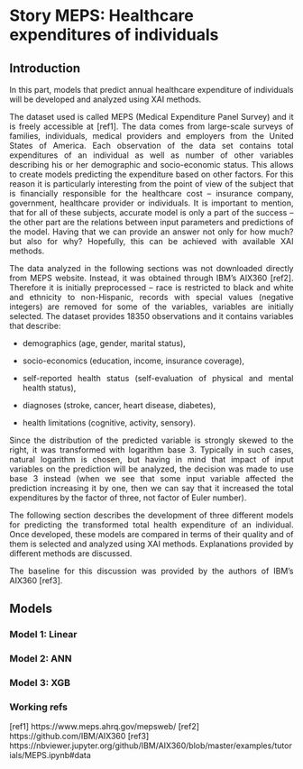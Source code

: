 # Story MEPS: Healthcare expenditures of individuals
## Introduction

<div style="text-align: justify"> 
In this part, models that predict annual healthcare expenditure of individuals will be developed and analyzed using XAI methods.

The dataset used is called MEPS (Medical Expenditure Panel Survey) and it is freely accessible at [ref1]. The data comes from large-scale surveys of families, individuals, medical providers and employers from the United States of America. Each observation of the data set contains total expenditures of an individual as well as number of other variables describing his or her demographic and socio-economic status. This allows to create models predicting the expenditure based on other factors. For this reason it is particularly interesting from the point of view of the subject that is financially responsible for the healthcare cost – insurance company, government, healthcare provider or individuals. It is important to mention, that for all of these subjects, accurate model is only a part of the success – the other part are the relations between input parameters and predictions of the model. Having that we can provide an answer not only for how much? but also for why? Hopefully, this can be achieved with available XAI methods.

The data analyzed in the following sections was not downloaded directly from MEPS website. Instead, it was obtained through IBM’s AIX360 [ref2]. Therefore it is initially preprocessed – race is restricted to black and white and ethnicity to non-Hispanic, records with special values (negative integers) are removed for some of the variables, variables are initially selected. The dataset provides 18350 observations and it contains variables that describe:

* demographics (age, gender, marital status),

* socio-economics (education, income, insurance coverage),

* self-reported health status (self-evaluation of physical and mental health status),

* diagnoses (stroke, cancer, heart disease, diabetes),
* health limitations (cognitive, activity, sensory).

Since the distribution of the predicted variable is strongly skewed to the right, it was transformed with logarithm base 3. Typically in such cases, natural logarithm is chosen, but having in mind that impact of input variables on the prediction will be analyzed, the decision was made to use base 3 instead (when we see that some input variable affected the prediction increasing it by one, then we can say that it increased the total expenditures by the factor of three, not factor of Euler number).

The following section describes the development of three different models for predicting the transformed total health expenditure of an individual. Once developed, these models are compared in terms of their quality and of them is selected and analyzed using XAI methods. Explanations provided by different methods are discussed.

The baseline for this discussion was provided by the authors of IBM’s AIX360 [ref3].
</div>


## Models
### Model 1: Linear

### Model 2: ANN

### Model 3: XGB


### Working refs

[ref1] https://www.meps.ahrq.gov/mepsweb/
[ref2] https://github.com/IBM/AIX360
[ref3] https://nbviewer.jupyter.org/github/IBM/AIX360/blob/master/examples/tutorials/MEPS.ipynb#data


